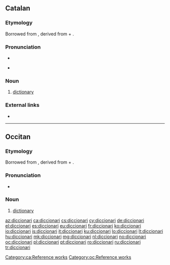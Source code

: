 ==Catalan==

===Etymology===
Borrowed from {{etyl|ML.|ca}} {{m|la|dictiōnārium||dictionary}}, derived from {{etyl|la|ca}} {{m|la|dictiō||saying, speaking}} + {{m|la|-ārium}}.

===Pronunciation===
* {{ca-IPA}}
* {{IPA|/diksioˈnaɾi/|lang=ca}} {{a|Valencia}}

===Noun===
{{ca-noun|m}}

# [[dictionary]]

===External links===
* {{R:IEC2}}

[[Category:ca:Reference works]]

----

==Occitan==

===Etymology===
Borrowed from {{etyl|ML.|oc}} {{m|la|dictiōnārium||dictionary}}, derived from {{etyl|la|oc}} {{m|la|dictiō||saying, speaking}} + {{m|la|-ārium}}.

===Pronunciation===
* {{IPA|/dit͡sjuˈnaɾi/|lang=oc}}

===Noun===
{{oc-noun|m}}

# [[dictionary]]

[[Category:oc:Reference works]]

[[az:diccionari]]
[[ca:diccionari]]
[[cs:diccionari]]
[[cy:diccionari]]
[[de:diccionari]]
[[el:diccionari]]
[[es:diccionari]]
[[eu:diccionari]]
[[fr:diccionari]]
[[ko:diccionari]]
[[io:diccionari]]
[[is:diccionari]]
[[it:diccionari]]
[[ku:diccionari]]
[[lo:diccionari]]
[[lt:diccionari]]
[[hu:diccionari]]
[[mk:diccionari]]
[[mg:diccionari]]
[[nl:diccionari]]
[[no:diccionari]]
[[oc:diccionari]]
[[pl:diccionari]]
[[pt:diccionari]]
[[ro:diccionari]]
[[ru:diccionari]]
[[tr:diccionari]]